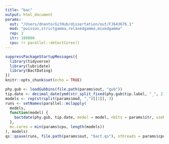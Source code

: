 ```yaml
---
title: "bac"
output: html_document
params:
  out: "/Users/dnanto/GitHub/dissertation/out/FJ643676.1"
  mod: "poisson,strictgamma,relaxedgamma,mixedgamma"
  rep: 3
  itr: 100000
  cpu: !r parallel::detectCores()
---
```


```r
suppressPackageStartupMessages({
  library(tidyverse)
  library(lubridate)
  library(BactDating)
})
knitr::opts_chunk$set(echo = TRUE)
```

```r
phy.gub <- loadGubbins(file.path(params$out, "gub"))
tip.date <- decimal_date(ymd(str_split_fixed(phy.gub$tip.label, "_", 2)[, 2]))
models <- rep(strsplit(params$mod, ",")[[1]], 3)
runs <- setNames(parallel::mclapply(
  models,
  function(model) {
    bactdate(phy.gub, tip.date, model = model, nbIts = params$itr, useRec = T, thin = 1)
  },
  mc.cores = min(params$cpu, length(models))
), models)
qs::qsave(runs, file.path(params$out, "bact.qs"), nthreads = params$cpu)
```

